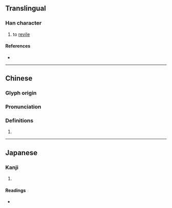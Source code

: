 {{character info/new}}
==Translingual==

===Han character===
{{Han char|rn=30|rad=口|as=06|sn=9|four=|canj=RKMS|ids=⿰口⿳大一丂}}

# to [[revile]]

====References====
* {{Han ref|kx=0187.130|dkj=03557|dj=0406.140|hdz=10613.120|uh=54B5|ud=21685}}

----

==Chinese==
{{zh-forms}}

===Glyph origin===
{{Han etym}}

===Pronunciation===
{{zh-pron
|m=kuǎ
|mc=y
|oc=y
|cat=
}}

===Definitions===
{{zh-hanzi}}

# {{rfdef|zh}}

----

==Japanese==

===Kanji===
{{ja-kanji|grade=|rs=口06}}

# {{rfdef|ja|sort=口06}}

====Readings====
* {{ja-readings|on=くう,け|kun=}}